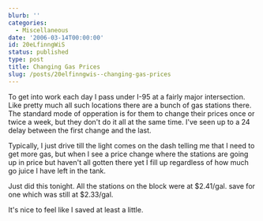 ```yaml
---
blurb: ''
categories:
  - Miscellaneous
date: '2006-03-14T00:00:00'
id: 20eLfinngWiS
status: published
type: post
title: Changing Gas Prices
slug: /posts/20elfinngwis--changing-gas-prices
---
```


To get into work each day I pass under I-95 at a fairly major intersection. Like pretty much all such locations there are a bunch of gas stations there. The standard mode of opperation is for them to change their prices once or twice a week, but they don't do it all at the same time. I've seen up to a 24 delay between the first change and the last. 

Typically, I just drive till the light comes on the dash telling me that I need to get more gas, but when I see a price change where the stations are going up in price but haven't all gotten there yet I fill up regardless of how much go juice I have left in the tank. 

Just did this tonight. All the stations on the block were at $2.41/gal. save for one which was still at $2.33/gal. 

It's nice to feel like I saved at least a little.
